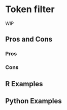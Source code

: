 # Token filter {#sec-text-filter}

WIP

## Pros and Cons

### Pros

### Cons

## R Examples

## Python Examples

